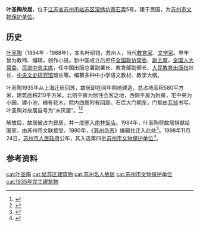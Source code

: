 
{{文物保护单位
| 级别 = 县市级
| 省区市 = 苏州市
| 名称 = 叶圣陶故居
| 图片 = 
| 编号 = 第四批
| 分类 = 近现代重要史迹及代表性建筑
| 时代 = 1935年
| 所在 = [[苏州市|苏州市]][[姑苏区|姑苏区]]
| 登录 = 1998年
}}

'''叶圣陶故居'''，位于[[江苏省|江苏省]][[苏州市|苏州市]][[姑苏区|姑苏区]][[滚绣坊|滚绣坊]][[青石弄|青石弄]]5号。建于民国，为[[苏州市文物保护单位|苏州市文物保护单位]]。

==历史==
[[叶圣陶|叶圣陶]]（1894年 - 1988年），本名叶绍钧，苏州人，当代[[教育家|教育家]]、[[文学家|文学家]]。早年曾为教师、编辑，创作小说。新中国成立后担任[[全国政协常委|全国政协常委]]、[[全国政协副主席|副主席]]，[[全国人大常委|全国人大常委]]，[[民进中央主席|民进中央主席]]，任中国出版总署副署长、教育部副部长、[[人民教育出版社|人民教育出版社]]社长、[[中央文史研究馆|中央文史研究馆]]馆长等。编纂多种中小学语文教材、教学大纲。

叶圣陶1935年从上海迁居回苏，故居即在同年购地建造，总占地面积580平方米，建筑面积210平方米。北侧平房为居住会客之地，西侧平房为附房，宅中央为小园，建小池，植有花木，院内四周附有回廊。石库大门朝东，门额由[[瓦翁|瓦翁]]书写。叶圣陶对故居自号为“未厌居”。<ref>{{cite book |title=苏州近代建筑考 |author=唐小祥主编 |publisher=苏州大学出版社 |year=2016 |isbn=978-7-5672-1830-7 |pages=96-98}}</ref><ref>{{cite news |author1=何大明 |title=青石沧桑未厌居 |url=https://suzhouculture.szlib.com/dfwxjb/show.aspx?col=街坊里巷&guid=5161b5a2-7521-4edd-993d-db3726077dbb |work=苏州日报 |accessdate=2021-01-06 |date=2010-12-17 |archive-date=2021-01-08 |archive-url=https://web.archive.org/web/20210108134428/https://suzhouculture.szlib.com/dfwxjb/show.aspx?col=%E8%A1%97%E5%9D%8A%E9%87%8C%E5%B7%B7&guid=5161b5a2-7521-4edd-993d-db3726077dbb |dead-url=no }}</ref>

解放后，故居被占为民居，并一度圈入[[南林饭店|南林饭店]]。1984年，叶圣陶将故居捐献给国家，由苏州市文联接受。1990年，《[[苏州杂志|苏州杂志]]》编辑社迁入此处<ref>{{cite book |title=姑苏名宅 |author= 谢勤国 王家伦 陈建红著 |publisher=东南大学出版社 |year=2015 |isbn=978-7-5641-5605-3 |pages=205-208}}</ref>。1998年11月24日，[[苏州市人民政府|苏州市人民政府]]公布，其入选第四批[[苏州市文物保护单位|苏州市文物保护单位]]<ref>{{Cite book|title=苏州通史 中华人民共和国卷 1978-2000|last=苏州通史编纂委员会，王国平|publisher=苏州：[[苏州大学出版社|苏州大学出版社]]|year=2019.03|isbn=978-7-5672-2511-4|pages=649}}</ref>。


==参考资料==
{{refs}}

{{coord|31.30179|N|120.62560|E|display=title}}
{{苏州市文物保护单位}}
{{DEFAULTSORT:yeshengtao}}
[[cat:叶圣陶|cat:叶圣陶]]
[[cat:姑苏区建筑物|cat:姑苏区建筑物]]
[[cat:苏州名人故居|cat:苏州名人故居]]
[[cat:苏州市文物保护单位|cat:苏州市文物保护单位]]
[[cat:1935年完工建筑物|cat:1935年完工建筑物]]